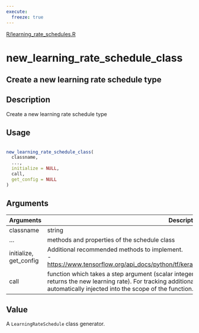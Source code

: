 ```yaml
---
execute:
  freeze: true
---
```


[R/learning_rate_schedules.R](https://github.com/rstudio/keras//blob/main/R/learning_rate_schedules.R#L402) 

# new_learning_rate_schedule_class

## Create a new learning rate schedule type

## Description
 Create a new learning rate schedule type 


## Usage
```r
 
new_learning_rate_schedule_class( 
  classname, 
  ..., 
  initialize = NULL, 
  call, 
  get_config = NULL 
) 
```

## Arguments
|Arguments|Description|
|---|---|
| classname | string |
| ... | methods and properties of the schedule class |
| initialize, get_config | Additional recommended methods to implement.  <br>- [https://www.tensorflow.org/api_docs/python/tf/keras/optimizers/schedules/LearningRateSchedule](https://www.tensorflow.org/api_docs/python/tf/keras/optimizers/schedules/LearningRateSchedule)  |
| call | function which takes a step argument (scalar integer tensor, the current training step count, and returns the new learning rate). For tracking additional state, objects `self` and `private` are automatically injected into the scope of the function. |



## Value
 A `LearningRateSchedule` class generator. 




